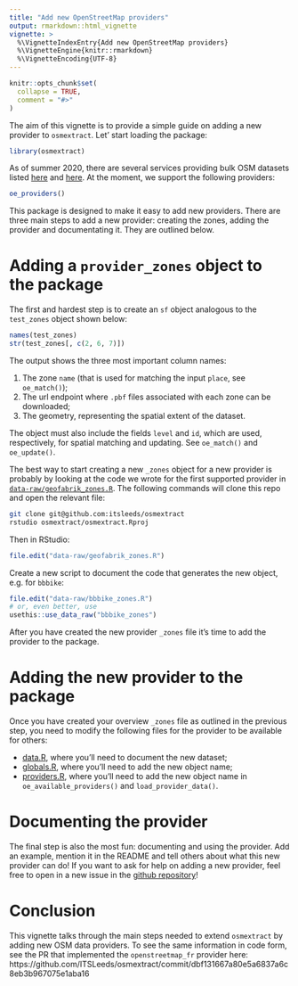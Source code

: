 ```yaml
---
title: "Add new OpenStreetMap providers"
output: rmarkdown::html_vignette
vignette: >
  %\VignetteIndexEntry{Add new OpenStreetMap providers}
  %\VignetteEngine{knitr::rmarkdown}
  %\VignetteEncoding{UTF-8}
---
```


```r
knitr::opts_chunk$set(
  collapse = TRUE,
  comment = "#>"
)
```

The aim of this vignette is to provide a simple guide on adding a new provider to `osmextract`. 
Let' start loading the package: 

```r
library(osmextract)
```

As of summer 2020, there are several services providing bulk OSM datasets listed  [here](https://wiki.openstreetmap.org/wiki/Processed_data_providers) and [here](https://wiki.openstreetmap.org/wiki/Planet.osm#Country_and_area_extracts). 
At the moment, we support the following providers: 

```r
oe_providers()
```

This package is designed to make it easy to add new providers. 
There are three main steps to add a new provider: creating the zones, adding the provider and documentating it. 
They are outlined below. 

# Adding a `provider_zones` object to the package

The first and hardest step is to create an `sf` object analogous to the `test_zones` object shown below:

```r
names(test_zones)
str(test_zones[, c(2, 6, 7)])
```

The output shows the three most important column names:

1. The zone `name` (that is used for matching the input `place`, see `oe_match()`); 
1. The url endpoint where `.pbf` files associated with each zone can be downloaded; 
1. The geometry, representing the spatial extent of the dataset.

The object must also include the fields `level` and `id`, which are used, respectively, for spatial matching and updating. 
See `oe_match()` and `oe_update()`. 

The best way to start creating a new `_zones` object for a new provider is probably by looking at the code we wrote for the first supported provider in [`data-raw/geofabrik_zones.R`](https://github.com/ITSLeeds/osmextract/blob/master/data-raw/geofabrik_zones.R). 
The following commands will clone this repo and open the relevant file:

```bash
git clone git@github.com:itsleeds/osmextract
rstudio osmextract/osmextract.Rproj
```
Then in RStudio:

```r
file.edit("data-raw/geofabrik_zones.R")
```

Create a new script to document the code that generates the new object, e.g. for `bbbike`:

```r
file.edit("data-raw/bbbike_zones.R")
# or, even better, use
usethis::use_data_raw("bbbike_zones")
```

After you have created the new provider `_zones` file it's time to add the provider to the package.

# Adding the new provider to the package

Once you have created your overview `_zones` file as outlined in the previous step, you need to modify the following files for the provider to be available for others:

- [data.R](https://github.com/ITSLeeds/osmextract/blob/master/R/data.R), where you'll need to document the new dataset;
- [globals.R](https://github.com/ITSLeeds/osmextract/blob/master/R/globals.R), where you'll need to add the new object name;
- [providers.R](https://github.com/ITSLeeds/osmextract/blob/master/R/providers.R), where you'll need to add the new object name in `oe_available_providers()` and `load_provider_data()`. 

# Documenting the provider

The final step is also the most fun: documenting and using the provider.
Add an example, mention it in the README and tell others about what this new provider can do!
If you want to ask for help on adding a new provider, feel free to open in a new issue in the [github repository](https://github.com/ITSLeeds/osmextract)! 

# Conclusion

This vignette talks through the main steps needed to extend `osmextract` by adding new OSM data providers.
To see the same information in code form, see the PR that implemented the `openstreetmap_fr` provider here: https://github.com/ITSLeeds/osmextract/commit/dbf131667a80e5a6837a6c8eb3b967075e1aba16
